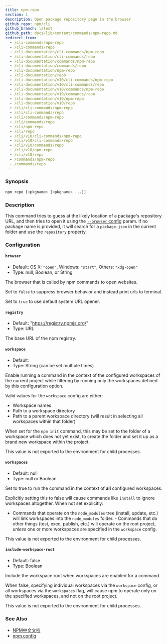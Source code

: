 ```yaml
---
title: npm-repo
section: 1
description: Open package repository page in the browser
github_repo: npm/cli
github_branch: latest
github_path: docs/lib/content/commands/npm-repo.md
redirect_from:
  - /cli-commands/npm-repo
  - /cli-commands/repo
  - /cli-documentation/cli-commands/npm-repo
  - /cli-documentation/cli-commands/repo
  - /cli-documentation/commands/npm-repo
  - /cli-documentation/commands/repo
  - /cli-documentation/npm-repo
  - /cli-documentation/repo
  - /cli-documentation/v10/cli-commands/npm-repo
  - /cli-documentation/v10/cli-commands/repo
  - /cli-documentation/v10/commands/npm-repo
  - /cli-documentation/v10/commands/repo
  - /cli-documentation/v10/npm-repo
  - /cli-documentation/v10/repo
  - /cli/cli-commands/npm-repo
  - /cli/cli-commands/repo
  - /cli/commands/npm-repo
  - /cli/commands/repo
  - /cli/npm-repo
  - /cli/repo
  - /cli/v10/cli-commands/npm-repo
  - /cli/v10/cli-commands/repo
  - /cli/v10/commands/repo
  - /cli/v10/npm-repo
  - /cli/v10/repo
  - /commands/npm-repo
  - /commands/repo
---
```


### Synopsis

```bash
npm repo [<pkgname> [<pkgname> ...]]
```

### Description

This command tries to guess at the likely location of a package's repository URL, and then tries to open it using the [`--browser` config](/cli/v10/using-npm/config#browser) param. If no package name is provided, it will search for a `package.json` in the current folder and use the `repository` property.

### Configuration

#### `browser`

- Default: OS X: `"open"`, Windows: `"start"`, Others: `"xdg-open"`
- Type: null, Boolean, or String

The browser that is called by npm commands to open websites.

Set to `false` to suppress browser behavior and instead print urls to terminal.

Set to `true` to use default system URL opener.

#### `registry`

- Default: "https://registry.npmjs.org/"
- Type: URL

The base URL of the npm registry.

#### `workspace`

- Default:
- Type: String (can be set multiple times)

Enable running a command in the context of the configured workspaces of the current project while filtering by running only the workspaces defined by this configuration option.

Valid values for the `workspace` config are either:

- Workspace names
- Path to a workspace directory
- Path to a parent workspace directory (will result in selecting all workspaces within that folder)

When set for the `npm init` command, this may be set to the folder of a workspace which does not yet exist, to create the folder and set it up as a brand new workspace within the project.

This value is not exported to the environment for child processes.

#### `workspaces`

- Default: null
- Type: null or Boolean

Set to true to run the command in the context of **all** configured workspaces.

Explicitly setting this to false will cause commands like `install` to ignore workspaces altogether. When not set explicitly:

- Commands that operate on the `node_modules` tree (install, update, etc.) will link workspaces into the `node_modules` folder. - Commands that do other things (test, exec, publish, etc.) will operate on the root project, _unless_ one or more workspaces are specified in the `workspace` config.

This value is not exported to the environment for child processes.

#### `include-workspace-root`

- Default: false
- Type: Boolean

Include the workspace root when workspaces are enabled for a command.

When false, specifying individual workspaces via the `workspace` config, or all workspaces via the `workspaces` flag, will cause npm to operate only on the specified workspaces, and not on the root project.

This value is not exported to the environment for child processes.

### See Also

- [NPM中文文档](/cli/v10/commands/npm-docs)
- [npm config](/cli/v10/commands/npm-config)
